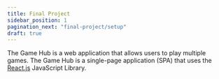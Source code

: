 ```yaml
---
title: Final Project
sidebar_position: 1
pagination_next: "final-project/setup"
draft: true
---
```

The Game Hub is a web application that allows users to play multiple games. The Game Hub is a single-page application (SPA) that uses the [React.js](//react.dev) JavaScript Library.